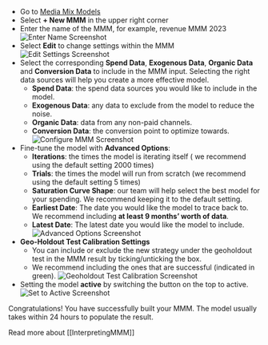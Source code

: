 - Go to [Media Mix Models](https://bimodal.io/mmm-options)
- Select **+ New MMM** in the upper right corner
- Enter the name of the MMM, for example, revenue MMM 2023
    ![Enter Name Screenshot](https://childish-evening-2be.notion.site/image/https%3A%2F%2Fprod-files-secure.s3.us-west-2.amazonaws.com%2Fdb2a3bd2-4ab6-4791-9fcb-408445a57de8%2F6d7e24f6-3e66-4222-bd4f-46576df34fe0%2FScreen_Shot_2023-10-31_at_1.38.27_pm.png?table=block&id=fcd10350-4d21-45b9-b487-2e2aa7729688&spaceId=db2a3bd2-4ab6-4791-9fcb-408445a57de8&width=380&userId=&cache=v2)
- Select **Edit** to change settings within the MMM
![Edit Settings Screenshot](https://childish-evening-2be.notion.site/image/https%3A%2F%2Fprod-files-secure.s3.us-west-2.amazonaws.com%2Fdb2a3bd2-4ab6-4791-9fcb-408445a57de8%2Fc80491c7-9f3b-4e54-95cf-f847e8eefa24%2FScreen_Shot_2023-10-31_at_1.39.42_pm.png?table=block&id=743084f6-51e7-4e8c-b482-9cb51f4ba29b&spaceId=db2a3bd2-4ab6-4791-9fcb-408445a57de8&width=1450&userId=&cache=v2)
- Select the corresponding **Spend Data**, **Exogenous Data**, **Organic Data** and **Conversion Data** to include in the MMM input. Selecting the right data sources will help you create a more effective model.
    - **Spend Data**: the spend data sources you would like to include in the model.
    - **Exogenous Data**: any data to exclude from the model to reduce the noise.
    - **Organic Data**: data from any non-paid channels.
    - **Conversion Data**: the conversion point to optimize towards.
![Configure MMM Screenshot](https://childish-evening-2be.notion.site/image/https%3A%2F%2Fprod-files-secure.s3.us-west-2.amazonaws.com%2Fdb2a3bd2-4ab6-4791-9fcb-408445a57de8%2F7d19784d-6d96-405b-a42c-af6873050a57%2FScreen_Shot_2023-10-31_at_1.42.20_pm.png?table=block&id=a5e577dd-be89-4a3a-9657-8ccfd3b7a32f&spaceId=db2a3bd2-4ab6-4791-9fcb-408445a57de8&width=1450&userId=&cache=v2)
- Fine-tune the model with **Advanced Options**:
    - **Iterations**: the times the model is iterating itself ( we recommend using the default setting 2000 times)
    - **Trials**: the times the model will run from scratch (we recommend using the default setting 5 times)
    - **Saturation Curve Shape**: our team will help select the best model for your spending. We recommend keeping it to the default setting.
    - **Earliest Date**: The date you would like the model to trace back to. We recommend including **at least 9 months’ worth of data**.
    - **Latest Date**: The latest date you would like the model to include.
![Advanced Options Screenshot](https://childish-evening-2be.notion.site/image/https%3A%2F%2Fprod-files-secure.s3.us-west-2.amazonaws.com%2Fdb2a3bd2-4ab6-4791-9fcb-408445a57de8%2Faf7b90d8-83a9-4784-919a-18ddd423ab61%2FScreen_Shot_2023-10-31_at_1.45.48_pm.png?table=block&id=937ba768-e955-4bac-ab6f-ce8437304cc1&spaceId=db2a3bd2-4ab6-4791-9fcb-408445a57de8&width=580&userId=&cache=v2)
- **Geo-Holdout Test Calibration Settings**
    - You can include or exclude the new strategy under the geoholdout test in the MMM result by ticking/unticking the box.
    - We recommend including the ones that are successful (indicated in green).
    ![Geoholdout Test Calibration Screenshot](https://childish-evening-2be.notion.site/image/https%3A%2F%2Fprod-files-secure.s3.us-west-2.amazonaws.com%2Fdb2a3bd2-4ab6-4791-9fcb-408445a57de8%2F983ab70e-2c63-4ba5-a4d3-f21f87bb3a4a%2FScreen_Shot_2023-10-31_at_1.48.52_pm.png?table=block&id=b7426451-b550-48d3-af3f-bc26a4dfe5de&spaceId=db2a3bd2-4ab6-4791-9fcb-408445a57de8&width=1450&userId=&cache=v2)
- Setting the model **active** by switching the button on the top to active.
![Set to Active Screenshot](https://childish-evening-2be.notion.site/image/https%3A%2F%2Fprod-files-secure.s3.us-west-2.amazonaws.com%2Fdb2a3bd2-4ab6-4791-9fcb-408445a57de8%2F9b1ac15a-98c4-476c-8243-d34a445e2e75%2FScreen_Shot_2023-10-31_at_2.42.14_pm.png?table=block&id=c7aa5135-2256-4426-b0fe-a1fd0d8a092b&spaceId=db2a3bd2-4ab6-4791-9fcb-408445a57de8&width=1450&userId=&cache=v2)

Congratulations! You have successfully built your MMM. The model usually takes within 24 hours to populate the result.

Read more about [[InterpretingMMM]]